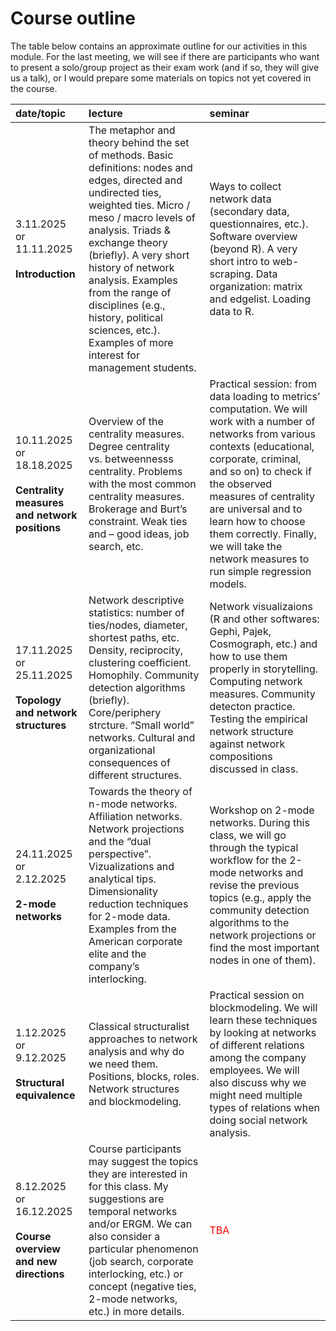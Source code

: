 # **Course outline** {-}


The table below contains an approximate outline for our activities in this module. For the last meeting, we will see if there are participants who want to present a solo/group project as their exam work (and if so, they will give us a talk), or I would prepare some materials on topics not yet covered in the course.


| date/topic | lecture | seminar |
| :---- | :------- | :------- |
| 3.11.2025 or 11.11.2025<br><br>**Introduction** | The metaphor and theory behind the set of methods. Basic definitions: nodes and edges, directed and undirected ties, weighted ties. Micro / meso / macro levels of analysis. Triads & exchange theory (briefly). A very short history of network analysis. Examples from the range of disciplines (e.g., history, political sciences, etc.). Examples of more interest for management students. | Ways to collect network data (secondary data, questionnaires, etc.). Software overview (beyond R). A very short intro to web-scraping. Data organization: matrix and edgelist. Loading data to R. |
| 10.11.2025 or 18.18.2025<br><br>**Centrality measures and network positions** | Overview of the centrality measures. Degree centrality vs. betweennesss centrality. Problems with the most common centrality measures. Brokerage and Burt's constraint. Weak ties and – good ideas, job search, etc. | Practical session: from data loading to metrics' computation. We will work with a number of networks from various contexts (educational, corporate, criminal, and so on) to check if the observed measures of centrality are universal and to learn how to choose them correctly. Finally, we will take the network measures to run simple regression models. |
| 17.11.2025 or 25.11.2025<br><br>**Topology and network structures** | Network descriptive statistics: number of ties/nodes, diameter, shortest paths, etc. Density, reciprocity, clustering coefficient. Homophily. Community detection algorithms (briefly). Core/periphery strcture. "Small world" networks. Cultural and organizational consequences of different structures. | Network visualizaions (R and other softwares: Gephi, Pajek, Cosmograph, etc.) and how to use them properly in storytelling. Computing network measures. Community detecton practice. Testing the empirical network structure against network compositions discussed in class. |
| 24.11.2025 or 2.12.2025<br><br>**2-mode networks** | Towards the theory of n-mode networks. Affiliation networks. Network projections and the "dual perspective". Vizualizations and analytical tips. Dimensionality reduction techniques for 2-mode data. Examples from the American corporate elite and the company's interlocking. | Workshop on 2-mode networks. During this class, we will go through the typical workflow for the 2-mode networks and revise the previous topics (e.g., apply the community detection algorithms to the network projections or find the most important nodes in one of them). |
| 1.12.2025 or 9.12.2025<br><br>**Structural equivalence** | Classical structuralist approaches to network analysis and why do we need them. Positions, blocks, roles. Network structures and blockmodeling. | Practical session on blockmodeling. We will learn these techniques by looking at networks of different relations among the company employees. We will also discuss why we might need multiple types of relations when doing social network analysis. |
| 8.12.2025 or 16.12.2025<br><br>**Course overview and new directions** | Course participants may suggest the topics they are interested in for this class. My suggestions are temporal networks and/or ERGM. We can also consider a particular phenomenon (job search, corporate interlocking, etc.) or concept (negative ties, 2-mode networks, etc.) in more details. | <font color="red">TBA</font> |




